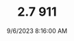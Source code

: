 ---
width: 3775
height: 5663
title: 2.7 911
description: 1974 Porsche 911 Coupe 5-Speed shifter.
date: 9/6/2023 8:16:00 AM
cameraMake: Sony
cameraModel: ILCE-7M3
lens: E 35-150mm F2.0-F2.8 A058
settingsfStop: f/5.6
settingsISO: ISO 2000
settingsShutter: 1/50
settingsFocalLength: 41 mm
---